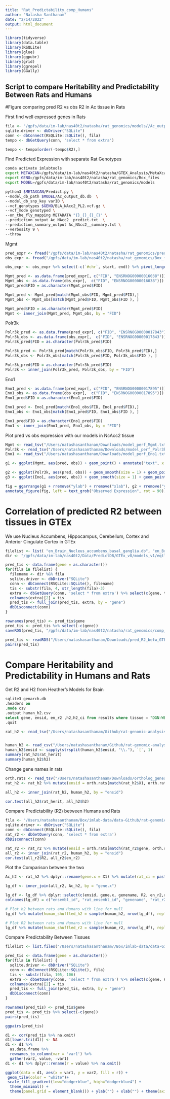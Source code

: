 ```yaml
---
title: "Rat_Predictability_comp_Humans"
author: "Natasha Santhanam"
date: "2/14/2022"
output: html_document
---
```


```r
library(tidyverse)
library(data.table)
library(RSQLite)
library(glue)
library(ggpubr)
library(grid)
library(ggrepel)
library(GGally)
```


## Script to compare Heritability and Predictability Between Rats and Humans


#Figure comparing pred R2 vs obs R2 in Ac tissue in Rats

First find well expressed genes in Rats
```r
fila <- "/gpfs/data/im-lab/nas40t2/natasha/rat_genomics/models//Ac_output_db.db"
sqlite.driver <- dbDriver("SQLite")
conn <- dbConnect(RSQLite::SQLite(), fila)
tempo <- dbGetQuery(conn, 'select * from extra')

tempo <- tempo[order(-tempo$R2),]    
```

Find Predicted Expression with separate Rat Genotypes

```bash
conda activate imlabtools 
export METAXCAN=/gpfs/data/im-lab/nas40t2/natasha/GTEX_Analysis/MetaXcan/software
export GENO=/gpfs/data/im-lab/nas40t2/natasha/rat_genomics/Box_files
export MODEL=/gpfs/data/im-lab/nas40t2/natasha/rat_genomics/models

python3 $METAXCAN/Predict.py \
--model_db_path $MODEL/Ac_output_db.db  \
--model_db_snp_key varID \
--vcf_genotypes $GENO/BLA_NAcc2_PL2.vcf.gz \
--vcf_mode genotyped \
--on_the_fly_mapping METADATA "{}_{}_{}_{}" \
--prediction_output Ac_NAcc2__predict.txt  \
--prediction_summary_output Ac_NAcc2__summary.txt \
--verbosity 9 \
--throw
```

Mgmt
```r
pred_expr <- fread("/gpfs/data/im-lab/nas40t2/natasha/rat_genomics/prediXcan/Ac_NAcc2__predict.txt")
obs_expr <- fread("/gpfs/data/im-lab/nas40t2/natasha/rat_genomics/Box_files/NAcc2.expr.iqn.bed.gz")

obs_expr <- obs_expr %>% select(-c(`#chr`, start, end)) %>% pivot_longer(!gene_id, names_to = "FID", values_to = "count") %>% pivot_wider(names_from = gene_id, values_from = count)

Mgmt_pred <- as.data.frame(pred_expr[, c("FID", "ENSRNOG00000016038")])
Mgmt_obs <- as.data.frame(obs_expr[,  c("FID", "ENSRNOG00000016038")]) 
Mgmt_pred$FID = as.character(Mgmt_pred$FID)

Mgmt_pred <- Mgmt_pred[match(Mgmt_obs$FID, Mgmt_pred$FID),]
Mgmt_obs <- Mgmt_obs[match(Mgmt_pred$FID, Mgmt_obs$FID ), ]

Mgmt_pred$FID = as.character(Mgmt_pred$FID)
Mgmt <- inner_join(Mgmt_pred, Mgmt_obs, by = "FID")
```

Polr3k 
```r
Polr3k_pred <- as.data.frame(pred_expr[, c("FID", "ENSRNOG00000017843")])
Polr3k_obs <- as.data.frame(obs_expr[,  c("FID", "ENSRNOG00000017843")]) 
Polr3k_pred$FID = as.character(Polr3k_pred$FID)

Polr3k_pred <- Polr3k_pred[match(Polr3k_obs$FID, Polr3k_pred$FID),]
Polr3k_obs <- Polr3k_obs[match(Polr3k_pred$FID, Polr3k_obs$FID ), ]

Polr3k_pred$FID = as.character(Polr3k_pred$FID)
Polr3k <- inner_join(Polr3k_pred, Polr3k_obs, by = "FID")
```

Eno1

```r
Eno1_pred <- as.data.frame(pred_expr[, c("FID", "ENSRNOG00000017895")])
Eno1_obs <- as.data.frame(obs_expr[,  c("FID", "ENSRNOG00000017895")]) 
Eno1_pred$FID = as.character(Eno1_pred$FID)

Eno1_pred <- Eno1_pred[match(Eno1_obs$FID, Eno1_pred$FID),]
Eno1_obs <- Eno1_obs[match(Eno1_pred$FID, Eno1_obs$FID ), ]

Eno1_pred$FID = as.character(Eno1_pred$FID)
Eno1 <- inner_join(Eno1_pred, Eno1_obs, by = "FID")
```

Plot pred vs obs expression with our models in NcAcc2 tissue
```r
Mgmt <- read_tsv("/Users/natashasanthanam/Downloads/model_perf_Mgmt.txt")
Polr3k <- read_tsv("/Users/natashasanthanam/Downloads/model_perf_Polr3k.txt")
Eno1 <- read_tsv("/Users/natashasanthanam/Downloads/model_perf_Eno1.txt")

g1 <- ggplot(Mgmt, aes(pred, obs)) + geom_point() + annotate("text", x = 0.4, y = 2.5, label = "Mgmt", size = 10, fontface =2) + annotate("text", x = 0.53, y = 2, label = "r2 =  0.724", size = 8) + theme(aspect.ratio=1) + xlab("Predicted expression") + ylab("Observed Expression")

g2 <- ggplot(Polr3k, aes(pred, obs)) + geom_smooth(size = 1) + geom_point() + ggtitle("Polr3k") + annotate("text", x = -1.8, y = 2, label = "r2 =  0.796", size = 3)  + theme(aspect.ratio=1)
g3 <- ggplot(Eno1, aes(pred, obs)) + geom_smooth(size = 1) + geom_point() + ggtitle("Enol1") + annotate("text", x = -2.2, y = 2, label = "r2 =  0.780", size = 3)  + theme(aspect.ratio=1)

fig = ggarrange(g1 + rremove("ylab") + rremove("xlab"), g2 + rremove("ylab") + rremove("xlab"), g3+ rremove("ylab") + rremove("xlab"), ncol = 3)  
annotate_figure(fig, left = text_grob("Observed Expression", rot = 90), bottom = textGrob("Predicted Expression"))
```


# Correlation of predicted R2 between tissues in GTEx

We use Nucleus Accumbens, Hippocampus, Cerebellum, Cortex and Anterior Cingulate Cortex in GTEx
```r
filelist <- list( "en_Brain_Nucleus_accumbens_basal_ganglia.db", "en_Brain_Hippocampus.db", "en_Brain_Cerebellum.db", "en_Brain_Cortex.db", "en_Brain_Anterior_cingulate_cortex_BA24.db")
dir <- "/gpfs/data/im-lab/nas40t2/Data/PredictDB/GTEx_v8/models_v1/eqtl/elastic_net_models/"

pred_tis <- data.frame(gene = as.character())
for(fila in filelist) {
  filename <- dir %&% fila
  sqlite.driver <- dbDriver("SQLite")
  conn <- dbConnect(RSQLite::SQLite(), filename)
  tis <- substr(fila, 4, str_length(fila)-3)
  extra <- dbGetQuery(conn, 'select * from extra') %>% select(c(gene, test_R2_avg)) 
  colnames(extra)[2] = tis
  pred_tis <- full_join(pred_tis, extra, by = "gene") 
  dbDisconnect(conn)
}

rownames(pred_tis) <- pred_tis$gene
pred_tis <- pred_tis %>% select(-c(gene))
saveRDS(pred_tis, "/gpfs/data/im-lab/nas40t2/natasha/rat_genomics/comp_to_GTEx/pred_R2_betw_GTEx_brain_tissues.RDS")
```

```r
pred_tis <- readRDS("/Users/natashasanthanam/Downloads/pred_R2_betw_GTEx_brain_tissues.RDS")
pairs(pred_tis)
```
# Compare Heritability and Predictability in Humans and Rats

Get R2 and H2 from Heather's Models for Brain 
```sql
sqlite3 genarch.db
.headers on
.mode csv
.output human_h2.csv
select gene, ensid, en_r2 ,h2,h2_ci from results where tissue = "DGN-WB";
.quit
```

```r
rat_h2 <- read_tsv("/Users/natashasanthanam/Github/rat-genomic-analysis/data/Ac_PVE_estimates.txt", col_names = FALSE) %>% dplyr::rename(rat_herit = X2)


human_h2 <- read_csv("/Users/natashasanthanam/Github/rat-genomic-analysis/data/human_h2.csv")
human_h2$ensid <- sapply(strsplit(human_h2$ensid, "\\."), `[`, 1)
summary(rat_h2$rat_herit)
summary(human_h2$h2)
```

Change gene names in rats
```r
orth.rats <- read_tsv("/Users/natashasanthanam/Downloads/ortholog_genes_rats_humans.tsv")
rat_h2 <- rat_h2 %>% mutate(ensid = orth.rats[match(rat_h2$X1, orth.rats$rnorvegicus_homolog_ensembl_gene), 1]$ensembl_gene_id)

all_h2 <- inner_join(rat_h2, human_h2, by = "ensid")

cor.test(all_h2$rat_herit, all_h2$h2)
```


Compare Predictability (R2) between Humans and Rats
```r
fila <- "/Users/natashasanthanam/Box/imlab-data/data-Github/rat-genomic-analysis/sql/Tyson_original_models/Ac_output_db.db"
sqlite.driver <- dbDriver("SQLite")
conn <- dbConnect(RSQLite::SQLite(), fila)
rat_r2 <- dbGetQuery(conn, 'select * from extra')
dbDisconnect(conn)

rat_r2 <- rat_r2 %>% mutate(ensid = orth.rats[match(rat_r2$gene, orth.rats$rnorvegicus_homolog_ensembl_gene), 1]$ensembl_gene_id)
all_r2 <- inner_join(rat_r2, human_h2, by = "ensid")
cor.test(all_r2$R2, all_r2$en_r2)
```

Plot the Comparison between the two 
```r
Ac_h2 <- rat_h2 %>% dplyr::rename(gene.x = X1) %>% mutate(rat_ci = paste(round(Ac_h2$X3, digits = 5), round(Ac_h2$X4, digits = 5), sep = "-")) %>% dplyr::select(c(gene.x, rat_herit, rat_ci))

lg_df <- inner_join(all_r2, Ac_h2, by = "gene.x")

lg_df <- lg_df %>% dplyr::select(c(ensid, gene.x, genename, R2, en_r2,rat_herit,h2,  rat_ci, h2_ci))
colnames(lg_df) = c("ensembl_id", "rat_ensembl_id", "genename", "rat_r2", "human_r2", "rat_h2", "human_h2", "rat_h2_ci", "human_h2_ci")

# Plot h2 between rats and Humans with line for null 
lg_df %>% mutate(human_shuffled_h2 = sample(human_h2, nrow(lg_df), replace=F)) %>% ggplot(aes(rat_h2, human_h2)) + geom_smooth(col = "darkgreen") + geom_smooth(aes(rat_h2, human_shuffled_h2),col="dark gray")+theme_bw()+ xlab("Rat Heritability") + ylab("Human Heritability")

# Plot R2 between rats and Humans with line for null 
lg_df %>% mutate(human_shuffled_r2 = sample(human_r2, nrow(lg_df), replace=F)) %>% ggplot(aes(rat_r2, human_r2)) + geom_smooth(col = "midnightblue") + xlab("Rat Predictability") + ylab("Human Predictability") + annotate("text", x = 0.1, y = 0.2, label = "r =  0.061", size = 8) 
```

Compare Predictability Between Tissues
```r
filelist <- list.files("/Users/natashasanthanam//Box/imlab-data/data-Github/rat-genomic-analysis/sql/Natasha_re-generate_models", full.names = TRUE)

pred_tis <- data.frame(gene = as.character())
for(fila in filelist) {
  sqlite.driver <- dbDriver("SQLite")
  conn <- dbConnect(RSQLite::SQLite(), fila)
  tis <- substr(fila, 105, 106)
  extra <- dbGetQuery(conn, 'select * from extra') %>% select(c(gene, R2)) 
  colnames(extra)[2] = tis
  pred_tis <- full_join(pred_tis, extra, by = "gene") 
  dbDisconnect(conn)
}

rownames(pred_tis) <- pred_tis$gene
pred_tis <- pred_tis %>% select(-c(gene))
pairs(pred_tis)

ggpairs(pred_tis)

d1 <- cor(pred_tis %>% na.omit)
d1[lower.tri(d1)] <- NA
d1 <- d1 %>%
  as.data.frame %>%
  rownames_to_column(var = 'var1') %>%
  gather(var2, value, -var1) 
d1 <- d1 %>% dplyr::rename(r = value) %>% na.omit()

ggplot(data = d1, aes(x = var1, y = var2, fill = r)) +
 geom_tile(color = "white")+
 scale_fill_gradient(low="dodgerblue", high="dodgerblue4") +
  theme_minimal() +
  theme(panel.grid = element_blank()) + ylab("") + xlab("") + theme(axis.text = element_text(size = 20)) + theme(aspect.ratio=1)   

```


